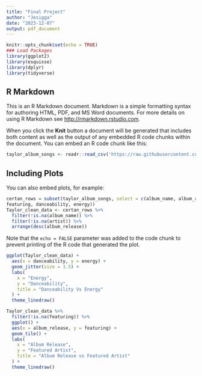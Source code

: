 ```yaml
---
title: "Final Project"
author: "Jesigga"
date: "2023-12-07"
output: pdf_document
---
```


```r
knitr::opts_chunk$set(echo = TRUE)
### Load Packages
library(ggplot2)
library(esquisse)
library(dplyr)
library(tidyverse)
```

## R Markdown

This is an R Markdown document. Markdown is a simple formatting syntax for authoring HTML, PDF, and MS Word documents. For more details on using R Markdown see <http://rmarkdown.rstudio.com>.

When you click the **Knit** button a document will be generated that includes both content as well as the output of any embedded R code chunks within the document. You can embed an R code chunk like this:

```r
taylor_album_songs <- readr::read_csv('https://raw.githubusercontent.com/rfordatascience/tidytuesday/master/data/2023/2023-10-17/taylor_album_songs.csv')

```

## Including Plots

You can also embed plots, for example:

```r
certan_rows = subset(taylor_album_songs, select = c(album_name, album_release, artist, 
featuring, danceability, energy))
Taylor_clean_data <- certan_rows %>%
  filter(!is.na(album_name)) %>%
  filter(!is.na(artist)) %>%
  arrange(desc(album_release))

```

Note that the `echo = FALSE` parameter was added to the code chunk to prevent printing of the R code that generated the plot.
```r
ggplot(Taylor_clean_data) +
  aes(x = danceability, y = energy) +
  geom_jitter(size = 1.5) +
  labs(
    x = "Energy",
    y = "Danceability",
    title = "Danceability Vs Energy"
  ) +
  theme_linedraw()  
```





```r
Taylor_clean_data %>%
  filter(!is.na(featuring)) %>%
  ggplot() +
  aes(x = album_release, y = featuring) +
  geom_tile() +
  labs(
    x = "Album Release",
    y = "Featured Artist",
    title = "Album Release vs Featured Artist"
  ) +
  theme_linedraw()
```

